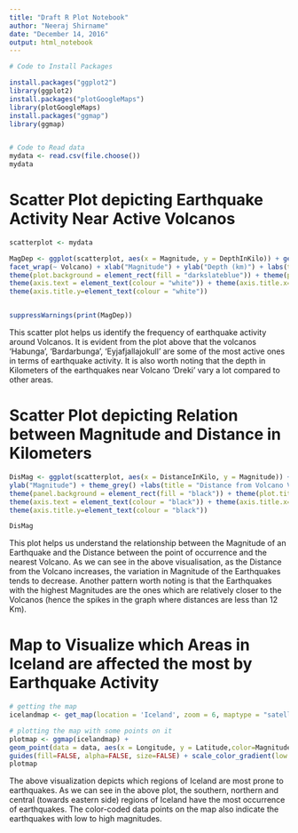 ---
title: "Draft R Plot Notebook"
author: "Neeraj Shirname"
date: "December 14, 2016"
output: html_notebook
---



```{r}

# Code to Install Packages

install.packages("ggplot2")
library(ggplot2)
install.packages("plotGoogleMaps")
library(plotGoogleMaps)
install.packages("ggmap")
library(ggmap)


# Code to Read data  
mydata <- read.csv(file.choose())
mydata
```


# Scatter Plot depicting Earthquake Activity Near Active Volcanos
```{r}
scatterplot <- mydata

MagDep <- ggplot(scatterplot, aes(x = Magnitude, y = DepthInKilo)) + geom_smooth() + geom_point() + 
facet_wrap(~ Volcano) + xlab("Magnitude") + ylab("Depth (km)") + labs(title = "Earthquake Activity near Volcanoes") + 
theme(plot.background = element_rect(fill = "darkslateblue")) + theme(plot.title = element_text(colour = "white")) + 
theme(axis.text = element_text(colour = "white")) + theme(axis.title.x=element_text(colour = "white")) + 
theme(axis.title.y=element_text(colour = "white"))


suppressWarnings(print(MagDep))
```
This scatter plot helps us identify the frequency of earthquake activity around Volcanos.
It is evident from the plot above that the volcanos 'Habunga', 'Bardarbunga', 'Eyjafjallajokull' are some of the most active ones in terms of earthquake activity. It is also worth noting that the depth in Kilometers of the earthquakes near Volcano 'Dreki' vary a lot compared to other areas. 


# Scatter Plot depicting Relation between Magnitude and Distance in Kilometers
```{r}
DisMag <- ggplot(scatterplot, aes(x = DistanceInKilo, y = Magnitude)) + geom_smooth(col="red") + xlab("Distance from Volcano (KM)") + 
ylab("Magnitude") + theme_grey() +labs(title = "Distance from Volcano VS Magnitude") + 
theme(panel.background = element_rect(fill = "black")) + theme(plot.title = element_text(colour = "black")) + 
theme(axis.text = element_text(colour = "black")) + theme(axis.title.x=element_text(colour = "black")) + 
theme(axis.title.y=element_text(colour = "black"))

DisMag
```
This plot helps us understand the relationship between the Magnitude of an Earthquake and the Distance between the point of occurrence and the nearest Volcano. As we can see in the above visualisation, as the Distance from the Volcano increases, the variation in Magnitude of the Earthquakes tends to decrease. Another pattern worth noting is that the Earthquakes with the highest Magnitudes are the ones which are relatively closer to the Volcanos (hence the spikes in the graph where distances are less than 12 Km).

# Map to Visualize which Areas in Iceland are affected the most by Earthquake Activity 

```{r}
# getting the map
icelandmap <- get_map(location = 'Iceland', zoom = 6, maptype = "satellite")

# plotting the map with some points on it
plotmap <- ggmap(icelandmap) +
geom_point(data = data, aes(x = Longitude, y = Latitude,color=Magnitude), size = 2) + 
guides(fill=FALSE, alpha=FALSE, size=FALSE) + scale_color_gradient(low = "red") + xlab("Longitude") + ylab("Latitude") + labs(title= "Icelandic Earthquakes")
plotmap
```
The above visualization depicts which regions of Iceland are most prone to earthquakes. As we can see in the above plot, the southern, northern and central (towards eastern side) regions of Iceland have the most occurrence of earthquakes. The color-coded data points on the map also indicate the earthquakes with low to high magnitudes. 

